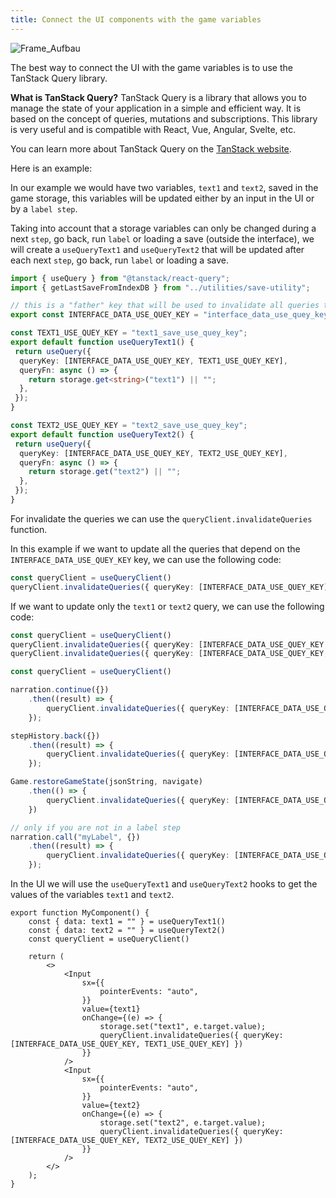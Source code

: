 ```yaml
---
title: Connect the UI components with the game variables
---
```


![Frame_Aufbau](https://firebasestorage.googleapis.com/v0/b/pixi-vn.appspot.com/o/public%2Fpixi-vn-usequery.png?alt=media)

The best way to connect the UI with the game variables is to use the TanStack Query library.

**What is TanStack Query?** TanStack Query is a library that allows you to manage the state of your application in a simple and efficient way. It is based on the concept of queries, mutations and subscriptions. This library is very useful and is compatible with React, Vue, Angular, Svelte, etc.

You can learn more about TanStack Query on the [TanStack website](https://tanstack.com/query/latest).

Here is an example:

In our example we would have two variables, `text1` and `text2`, saved in the <DynamicLink href="/start/storage">game storage</DynamicLink>, this variables will be updated either by an input in the UI or by a <DynamicLink href="/start/labels">`label step`</DynamicLink>.

Taking into account that a storage variables can only be changed during a <DynamicLink href="/start/labels#next-step-and-go-back">next `step`, go back</DynamicLink>, <DynamicLink href="/start/labels#run-a-label">run `label`</DynamicLink> or <DynamicLink href="/start/save#load">loading a save</DynamicLink> (outside the interface), we will create a `useQueryText1` and `useQueryText2` that will be updated after each <DynamicLink href="/start/labels#next-step-and-go-back">next `step`, go back</DynamicLink>, <DynamicLink href="/start/labels#run-a-label">run `label`</DynamicLink> or <DynamicLink href="/start/save#load">loading a save</DynamicLink>.

```typescript
import { useQuery } from "@tanstack/react-query";
import { getLastSaveFromIndexDB } from "../utilities/save-utility";

// this is a "father" key that will be used to invalidate all queries that depend on it
export const INTERFACE_DATA_USE_QUEY_KEY = "interface_data_use_quey_key";

const TEXT1_USE_QUEY_KEY = "text1_save_use_quey_key";
export default function useQueryText1() {
 return useQuery({
  queryKey: [INTERFACE_DATA_USE_QUEY_KEY, TEXT1_USE_QUEY_KEY],
  queryFn: async () => {
    return storage.get<string>("text1") || "";
  },
 });
}

const TEXT2_USE_QUEY_KEY = "text2_save_use_quey_key";
export default function useQueryText2() {
 return useQuery({
  queryKey: [INTERFACE_DATA_USE_QUEY_KEY, TEXT2_USE_QUEY_KEY],
  queryFn: async () => {
    return storage.get("text2") || "";
  },
 });
}
```

For invalidate the queries we can use the `queryClient.invalidateQueries` function.

In this example if we want to update all the queries that depend on the `INTERFACE_DATA_USE_QUEY_KEY` key, we can use the following code:

```ts
const queryClient = useQueryClient()
queryClient.invalidateQueries({ queryKey: [INTERFACE_DATA_USE_QUEY_KEY] })
```

If we want to update only the `text1` or `text2` query, we can use the following code:

```ts
const queryClient = useQueryClient()
queryClient.invalidateQueries({ queryKey: [INTERFACE_DATA_USE_QUEY_KEY, TEXT1_USE_QUEY_KEY] })
queryClient.invalidateQueries({ queryKey: [INTERFACE_DATA_USE_QUEY_KEY, TEXT2_USE_QUEY_KEY] })
```

```typescript
const queryClient = useQueryClient()

narration.continue({})
    .then((result) => {
        queryClient.invalidateQueries({ queryKey: [INTERFACE_DATA_USE_QUEY_KEY] })
    });

stepHistory.back({})
    .then((result) => {
        queryClient.invalidateQueries({ queryKey: [INTERFACE_DATA_USE_QUEY_KEY] })
    });

Game.restoreGameState(jsonString, navigate)
    .then(() => {
        queryClient.invalidateQueries({ queryKey: [INTERFACE_DATA_USE_QUEY_KEY] })
    })

// only if you are not in a label step
narration.call("myLabel", {})
    .then((result) => {
        queryClient.invalidateQueries({ queryKey: [INTERFACE_DATA_USE_QUEY_KEY] })
    });
```

In the UI we will use the `useQueryText1` and `useQueryText2` hooks to get the values of the variables `text1` and `text2`.

```tsx title="src/components/MyComponent.tsx"
export function MyComponent() {
    const { data: text1 = "" } = useQueryText1()
    const { data: text2 = "" } = useQueryText2()
    const queryClient = useQueryClient()

    return (
        <>
            <Input
                sx={{
                    pointerEvents: "auto",
                }}
                value={text1}
                onChange={(e) => {
                    storage.set("text1", e.target.value);
                    queryClient.invalidateQueries({ queryKey: [INTERFACE_DATA_USE_QUEY_KEY, TEXT1_USE_QUEY_KEY] })
                }}
            />
            <Input
                sx={{
                    pointerEvents: "auto",
                }}
                value={text2}
                onChange={(e) => {
                    storage.set("text2", e.target.value);
                    queryClient.invalidateQueries({ queryKey: [INTERFACE_DATA_USE_QUEY_KEY, TEXT2_USE_QUEY_KEY] })
                }}
            />
        </>
    );
}
```
